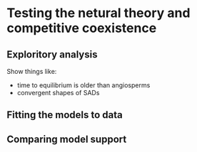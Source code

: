 # Testing the netural theory and competitive coexistence {#testing_neutral_coexist}

## Exploritory analysis

Show things like:

- time to equilibrium is older than angiosperms
- convergent shapes of SADs

## Fitting the models to data

## Comparing model support

